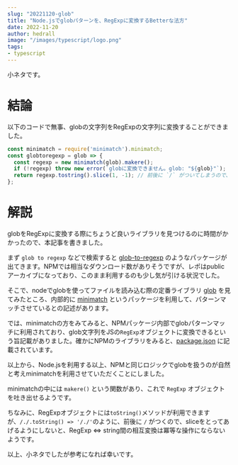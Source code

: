 ```yaml
---
slug: "20221120-glob"
title: "Node.jsでglobパターンを、RegExpに変換するBetterな法方"
date: 2022-11-20
author: hedrall
image: "/images/typescript/logo.png"
tags:
- typescript
---
```


小ネタです。

# 結論

以下のコードで無事、globの文字列をRegExpの文字列に変換することができました。

```typescript
const minimatch = require('minimatch').minimatch;
const globtoregexp = glob => {
  const regexp = new minimatch(glob).makere();
  if (!regexp) throw new error(`globに変換できません。glob: "${glob}"`);
  return regexp.tostring().slice(1, -1); // 前後に `/` がついてしまうので、sliceする
};
```

# 解説

globをRegExpに変換する際にちょうど良いライブラリを見つけるのに時間がかかったので、本記事を書きました。

まず `glob to regexp` などで検索すると [glob-to-regexp](https://github.com/fitzgen/glob-to-regexp) のようなパッケージが出てきます。NPMでは相当なダウンロード数がありそうですが、レポはpublicアーカイブになっており、このまま利用するのも少し気が引ける状況でした。

そこで、nodeでglobを使ってファイルを読み込む際の定番ライブラリ [glob](https://github.com/isaacs/node-glob) を見てみたところ、内部的に [minimatch](https://github.com/isaacs/minimatch) というパッケージを利用して、パターンマッチさせているとの記述があります。

では、minimatchの方をみてみると、NPMパッケージ内部でglobパターンマッチに利用されており、glob文字列をJSの`RegExp`オブジェクトに変換できるという旨記載がありました。確かにNPMのライブラリをみると、[package.json](https://github.com/npm/cli/blob/dc8e6bdd1d9e3416846c4f0624705cb42a7fb067/package.json#L90) に記載されています。

以上から、Node.jsを利用する以上、NPMと同じロジックでglobを扱うのが自然と考えminimatchを利用させていただくことにしました。

minimatchの中には `makere()` という関数があり、これで `RegExp` オブジェクトを吐き出せるようです。

ちなみに、RegExpオブジェクトには`toString()`メソッドが利用できますが、`/./.toString() => '/./'`のように、前後に `/` がつくので、sliceをとってあげるようにしないと、RegExp <=> string間の相互変換は冪等な操作にならないようです。

以上、小ネタでしたが参考になれば幸いです。
